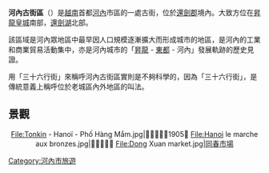 '''河內古街區'''（{{vie|v=Khu phố cổ Hà Nội|hn=區舖古河內|f=h}}）是[[越南|越南]]首都[[河內|河內]]市區的一處古街，位於[[還劍郡|還劍郡]]境內。大致方位在[[昇龍皇城|昇龍皇城]]南部，[[還劍湖|還劍湖]]北部。

該區域是河內眾地區中最早因人口規模逐漸擴大而形成城市的地區，是河內的工業和商業貿易活動集中，亦是河內城市的「[[昇龍|昇龍]] - [[東都|東都]] - 河內」發展軌跡的歷史見證。

用「三十六行街」來稱呼河內古街區實則是不夠科學的，因為「三十六行街」，是傳統意義上稱呼位於老城區內外地區的叫法。

== 景觀 ==
<div style="text-align: center;"><gallery>
File:Tonkin - Hanoï - Phố Hàng Mắm.jpg|𪊅行舖，約1905年
File:Hanoi le marche aux bronzes.jpg|𧸝圖行東部
File:Dong Xuan market.jpg|[[同春市場|同春市場]]
</gallery></div>

{{河内市旅游}}

[[Category:河內市旅遊|Category:河內市旅遊]]
